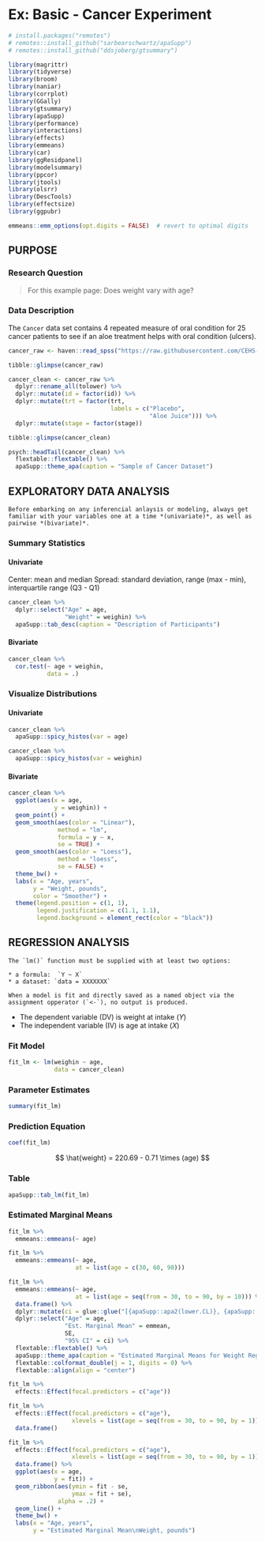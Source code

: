 # Ex: Basic - Cancer Experiment 


```r
# install.packages("remotes")
# remotes::install_github("sarbearschwartz/apaSupp")
# remotes::install_github("ddsjoberg/gtsummary")

library(magrittr)       
library(tidyverse)   
library(broom)     
library(naniar)
library(corrplot)   
library(GGally)
library(gtsummary)
library(apaSupp)
library(performance)
library(interactions)
library(effects)
library(emmeans)
library(car)
library(ggResidpanel)
library(modelsummary)
library(ppcor)
library(jtools)
library(olsrr)
library(DescTools)
library(effectsize)
library(ggpubr)
```

```r
emmeans::emm_options(opt.digits = FALSE)  # revert to optimal digits
```


## PURPOSE

### Research Question

> For this example page: Does weight vary with age?


### Data Description

The `Cancer` data set contains 4 repeated measure of oral condition for 25 cancer patients to see if an aloe treatment helps with oral condition (ulcers).


```r
cancer_raw <- haven::read_spss("https://raw.githubusercontent.com/CEHS-research/eBook_ANOVA/master/data/Cancer.sav")
```


```r
tibble::glimpse(cancer_raw)
```

```r
cancer_clean <- cancer_raw %>% 
  dplyr::rename_all(tolower) %>% 
  dplyr::mutate(id = factor(id)) %>% 
  dplyr::mutate(trt = factor(trt,
                             labels = c("Placebo", 
                                        "Aloe Juice"))) %>% 
  dplyr::mutate(stage = factor(stage))

tibble::glimpse(cancer_clean)
```



```r
psych::headTail(cancer_clean) %>% 
  flextable::flextable() %>% 
  apaSupp::theme_apa(caption = "Sample of Cancer Dataset")
```




## EXPLORATORY DATA ANALYSIS


```block
Before embarking on any inferencial anlaysis or modeling, always get familiar with your variables one at a time *(univariate)*, as well as pairwise *(bivariate)*.
```



### Summary Statistics

#### Univariate 

Center: mean and median
Spread: standard deviation, range (max - min), interquartile range (Q3 - Q1)

```r
cancer_clean %>% 
  dplyr::select("Age" = age,
                "Weight" = weighin) %>% 
  apaSupp::tab_desc(caption = "Description of Participants")
```



#### Bivariate 

```r
cancer_clean %>% 
  cor.test(~ age + weighin,
           data = .)
```





### Visualize Distributions


#### Univariate 


```r
cancer_clean %>% 
  apaSupp::spicy_histos(var = age)
```


```r
cancer_clean %>% 
  apaSupp::spicy_histos(var = weighin)
```


#### Bivariate 


```r
cancer_clean %>% 
  ggplot(aes(x = age,
             y = weighin)) +
  geom_point() +
  geom_smooth(aes(color = "Linear"), 
              method = "lm", 
              formula = y ~ x,
              se = TRUE) +  
  geom_smooth(aes(color = "Loess"),  
              method = "loess", 
              se = FALSE) +     
  theme_bw() +
  labs(x = "Age, years",
       y = "Weight, pounds",
       color = "Smoother") +
  theme(legend.position = c(1, 1),
        legend.justification = c(1.1, 1.1),
        legend.background = element_rect(color = "black"))
```


## REGRESSION ANALYSIS



```block
The `lm()` function must be supplied with at least two options:

* a formula:  `Y ~ X`
* a dataset: `data = XXXXXXX`

When a model is fit and directly saved as a named object via the assignment opperator (`<-`), no output is produced.
```


* The dependent variable (DV) is weight at intake ($Y$)
* The independent variable (IV) is age at intake ($X$)

### Fit Model

```r
fit_lm <- lm(weighin ~ age,
             data = cancer_clean)
```


### Parameter Estimates

```r
summary(fit_lm)
```



### Prediction Equation

```r
coef(fit_lm)
```



$$
\hat{weight} = 220.69 - 0.71 \times (age)
$$

### Table

```r
apaSupp::tab_lm(fit_lm)
```



### Estimated Marginal Means

```r
fit_lm %>% 
  emmeans::emmeans(~ age)
```

```r
fit_lm %>% 
  emmeans::emmeans(~ age,
                   at = list(age = c(30, 60, 90))) 
```


```r
fit_lm %>% 
  emmeans::emmeans(~ age,
                   at = list(age = seq(from = 30, to = 90, by = 10))) %>% 
  data.frame() %>% 
  dplyr::mutate(ci = glue::glue("[{apaSupp::apa2(lower.CL)}, {apaSupp::apa2(upper.CL)}]")) %>% 
  dplyr::select("Age" = age,
                "Est. Marginal Mean" = emmean,
                SE,
                "95% CI" = ci) %>% 
  flextable::flextable() %>% 
  apaSupp::theme_apa(caption = "Estimated Marginal Means for Weight Regression on Age") %>% 
  flextable::colformat_double(j = 1, digits = 0) %>% 
  flextable::align(align = "center")
```


```r
fit_lm %>% 
  effects::Effect(focal.predictors = c("age"))
```


```r
fit_lm %>% 
  effects::Effect(focal.predictors = c("age"),
                  xlevels = list(age = seq(from = 30, to = 90, by = 1))) %>% 
  data.frame() 
```




```r
fit_lm %>% 
  effects::Effect(focal.predictors = c("age"),
                  xlevels = list(age = seq(from = 30, to = 90, by = 1))) %>% 
  data.frame() %>% 
  ggplot(aes(x = age,
             y = fit)) +
  geom_ribbon(aes(ymin = fit - se,
                  ymax = fit + se),
              alpha = .2) +
  geom_line() +
  theme_bw() +
  labs(x = "Age, years",
       y = "Estimated Marginal Mean\nWeight, pounds")
```



